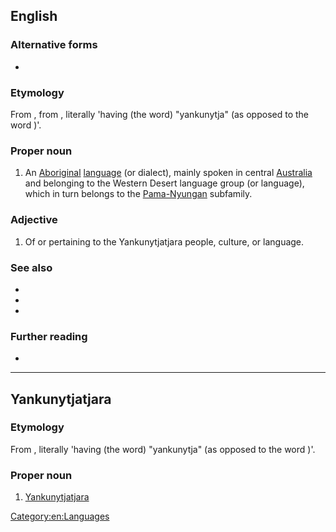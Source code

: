 ==English==
{{wikipedia}}

===Alternative forms===
* {{l|en|Yankuntjatjarra}}

===Etymology===
From {{der|en|kdd|Yankunytjatjara}}, from {{compound|kdd|yankunytja|tjara|nocat=1}}, literally 'having (the word) "yankunytja" (as opposed to the word {{m|pjt|pitjantja}})'.

===Proper noun===
{{en-proper noun}}

# An [[Aboriginal]] [[language]] (or dialect), mainly spoken in central [[Australia]] and belonging to the Western Desert language group (or language), which in turn belongs to the [[Pama-Nyungan]] subfamily.

===Adjective===
{{en-adj|-}}

# Of or pertaining to the Yankunytjatjara people, culture, or language.

===See also===
* {{l|en|Ngaanyatjarra}}
* {{l|en|Ngaatjatjarra}}
* {{l|en|Pitjantjatjara}}

===Further reading===
* {{ethnologue|code=kdd}}

[[Category:en:Languages]]

----

==Yankunytjatjara==

===Etymology===
From {{compound|kdd|yankunytja|tjara}}, literally 'having (the word) "yankunytja" (as opposed to the word {{m|pjt|pitjantja}})'.

===Proper noun===
{{head|kdd|proper nouns}}

# [[#English|Yankunytjatjara]]